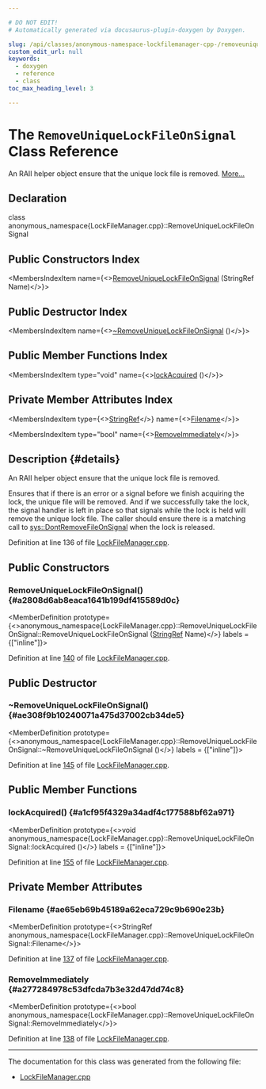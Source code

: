 ```yaml
---

# DO NOT EDIT!
# Automatically generated via docusaurus-plugin-doxygen by Doxygen.

slug: /api/classes/anonymous-namespace-lockfilemanager-cpp-/removeuniquelockfileonsignal
custom_edit_url: null
keywords:
  - doxygen
  - reference
  - class
toc_max_heading_level: 3

---
```





# The `RemoveUniqueLockFileOnSignal` Class Reference

<DoxygenPage pluginConfig={pluginConfig}>

An RAII helper object ensure that the unique lock file is removed. <a href="#details">More...</a>

## Declaration

<CodeBlock>class anonymous_namespace{LockFileManager.cpp}::RemoveUniqueLockFileOnSignal</CodeBlock>

## Public Constructors Index

<MembersIndex>

<MembersIndexItem
  name={<><a href="#a2808d6ab8eaca1641b199df415589d0c">RemoveUniqueLockFileOnSignal</a> (StringRef Name)</>}>
</MembersIndexItem>

</MembersIndex>

## Public Destructor Index

<MembersIndex>

<MembersIndexItem
  name={<><a href="#ae308f9b10240071a475d37002cb34de5">~RemoveUniqueLockFileOnSignal</a> ()</>}>
</MembersIndexItem>

</MembersIndex>

## Public Member Functions Index

<MembersIndex>

<MembersIndexItem
  type="void"
  name={<><a href="#a1cf95f4329a34adf4c177588bf62a971">lockAcquired</a> ()</>}>
</MembersIndexItem>

</MembersIndex>

## Private Member Attributes Index

<MembersIndex>

<MembersIndexItem
  type={<><a href="/docs/api/classes/llvm/stringref">StringRef</a></>}
  name={<><a href="#ae65eb69b45189a62eca729c9b690e23b">Filename</a></>}>
</MembersIndexItem>

<MembersIndexItem
  type="bool"
  name={<><a href="#a277284978c53dfcda7b3e32d47dd74c8">RemoveImmediately</a></>}>
</MembersIndexItem>

</MembersIndex>

## Description {#details}

An RAII helper object ensure that the unique lock file is removed.

Ensures that if there is an error or a signal before we finish acquiring the lock, the unique file will be removed. And if we successfully take the lock, the signal handler is left in place so that signals while the lock is held will remove the unique lock file. The caller should ensure there is a matching call to <a href="/docs/api/namespaces/llvm/sys/#a7936dae925973eb8b0921c01b70b16d8">sys::DontRemoveFileOnSignal</a> when the lock is released.

Definition at line 136 of file <a href="/docs/api/files/lib/lib/support/lockfilemanager-cpp">LockFileManager.cpp</a>.

<SectionDefinition>

## Public Constructors

### RemoveUniqueLockFileOnSignal() {#a2808d6ab8eaca1641b199df415589d0c}

<MemberDefinition
  prototype={<>anonymous&#95;namespace&#123;LockFileManager.cpp&#125;::RemoveUniqueLockFileOnSignal::RemoveUniqueLockFileOnSignal (<a href="/docs/api/classes/llvm/stringref">StringRef</a> Name)</>}
  labels = {["inline"]}>

Definition at line <a href="/docs/api/files/lib/lib/support/lockfilemanager-cpp/#l00140">140</a> of file <a href="/docs/api/files/lib/lib/support/lockfilemanager-cpp">LockFileManager.cpp</a>.
</MemberDefinition>

</SectionDefinition>

<SectionDefinition>

## Public Destructor

### ~RemoveUniqueLockFileOnSignal() {#ae308f9b10240071a475d37002cb34de5}

<MemberDefinition
  prototype={<>anonymous&#95;namespace&#123;LockFileManager.cpp&#125;::RemoveUniqueLockFileOnSignal::~RemoveUniqueLockFileOnSignal ()</>}
  labels = {["inline"]}>

Definition at line <a href="/docs/api/files/lib/lib/support/lockfilemanager-cpp/#l00145">145</a> of file <a href="/docs/api/files/lib/lib/support/lockfilemanager-cpp">LockFileManager.cpp</a>.
</MemberDefinition>

</SectionDefinition>

<SectionDefinition>

## Public Member Functions

### lockAcquired() {#a1cf95f4329a34adf4c177588bf62a971}

<MemberDefinition
  prototype={<>void anonymous&#95;namespace&#123;LockFileManager.cpp&#125;::RemoveUniqueLockFileOnSignal::lockAcquired ()</>}
  labels = {["inline"]}>

Definition at line <a href="/docs/api/files/lib/lib/support/lockfilemanager-cpp/#l00155">155</a> of file <a href="/docs/api/files/lib/lib/support/lockfilemanager-cpp">LockFileManager.cpp</a>.
</MemberDefinition>

</SectionDefinition>

<SectionDefinition>

## Private Member Attributes

### Filename {#ae65eb69b45189a62eca729c9b690e23b}

<MemberDefinition
  prototype={<>StringRef anonymous&#95;namespace&#123;LockFileManager.cpp&#125;::RemoveUniqueLockFileOnSignal::Filename</>}>

Definition at line <a href="/docs/api/files/lib/lib/support/lockfilemanager-cpp/#l00137">137</a> of file <a href="/docs/api/files/lib/lib/support/lockfilemanager-cpp">LockFileManager.cpp</a>.
</MemberDefinition>

### RemoveImmediately {#a277284978c53dfcda7b3e32d47dd74c8}

<MemberDefinition
  prototype={<>bool anonymous&#95;namespace&#123;LockFileManager.cpp&#125;::RemoveUniqueLockFileOnSignal::RemoveImmediately</>}>

Definition at line <a href="/docs/api/files/lib/lib/support/lockfilemanager-cpp/#l00138">138</a> of file <a href="/docs/api/files/lib/lib/support/lockfilemanager-cpp">LockFileManager.cpp</a>.
</MemberDefinition>

</SectionDefinition>

<hr/>

The documentation for this class was generated from the following file:

<ul>
<li><a href="/docs/api/files/lib/lib/support/lockfilemanager-cpp">LockFileManager.cpp</a></li>
</ul>

</DoxygenPage>
